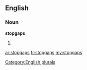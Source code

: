 ==English==

===Noun===
'''stopgaps'''

# {{plural of|[[stopgap]]}}

[[Category:English plurals]]

[[ar:stopgaps]]
[[fr:stopgaps]]
[[my:stopgaps]]